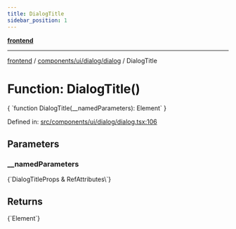 ```yaml
---
title: DialogTitle
sidebar_position: 1
---
```



[**frontend**](../../../../..)

***

[frontend](../../../../..) / [components/ui/dialog/dialog](..) / DialogTitle

# Function: DialogTitle()

<CodeBlock language="ts">
{ `function DialogTitle(__namedParameters): Element` }
</CodeBlock>

Defined in: [src/components/ui/dialog/dialog.tsx:106](https://github.com/svsticky/CommitteeClash/blob/e5fd1c9fb89fe447a4c38e43ebba51eb1e51230c/frontend/src/components/ui/dialog/dialog.tsx#L106)

## Parameters

### \_\_namedParameters
<CodeBlock language="ts">
{`DialogTitleProps & RefAttributes\<HTMLHeadingElement\>`}
</CodeBlock>

## Returns
<CodeBlock language="ts">
{`Element`}
</CodeBlock>
